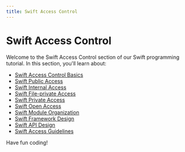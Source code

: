 ```yaml
---
title: Swift Access Control
---
```


# Swift Access Control

Welcome to the Swift Access Control section of our Swift programming tutorial. In this section, you'll learn about:

- [Swift Access Control Basics](./0-swift-access-control-basics.mdx)
- [Swift Public Access](./1-swift-public-access.mdx)
- [Swift Internal Access](./2-swift-internal-access.mdx)
- [Swift File-private Access](./3-swift-file-private-access.mdx)
- [Swift Private Access](./4-swift-private-access.mdx)
- [Swift Open Access](./5-swift-open-access.mdx)
- [Swift Module Organization](./6-swift-module-organization.mdx)
- [Swift Framework Design](./7-swift-framework-design.mdx)
- [Swift API Design](./8-swift-api-design.mdx)
- [Swift Access Guidelines](./9-swift-access-guidelines.mdx)

Have fun coding!